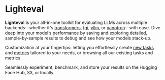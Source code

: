 # Lighteval

**Lighteval** is your all-in-one toolkit for evaluating LLMs across multiple
backends—whether it's
[transformers](https://github.com/huggingface/transformers),
[tgi](https://github.com/huggingface/text-generation-inference),
[vllm](https://github.com/vllm-project/vllm), or
[nanotron](https://github.com/huggingface/nanotron)—with
ease. Dive deep into your model’s performance by saving and exploring detailed,
sample-by-sample results to debug and see how your models stack-up.

Customization at your fingertips: letting you effortlessly create [new
tasks](adding-a-custom-task) and
[metrics](adding-a-new-metric)
tailored to your needs, or browsing all our existing tasks and metrics.

Seamlessly experiment, benchmark, and store your results on the Hugging Face
Hub, S3, or locally.

